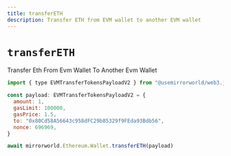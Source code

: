 ```yaml
---
title: transferETH
description: Transfer ETH from EVM wallet to another EVM wallet
---
```


# `transferETH`

Transfer Eth From Evm Wallet To Another Evm Wallet

```js
import { type EVMTransferTokensPayloadV2 } from "@usemirrorworld/web3.js"

const payload: EVMTransferTokensPayloadV2 = {
  amount: 1,
  gasLimit: 100000,
  gasPrice: 1.5,
  to: "0x80Cd58A56643c958dFC29b85329f9FEda93Bdb56",
  nonce: 696969,
}

await mirrorworld.Ethereum.Wallet.transferETH(payload)
```
